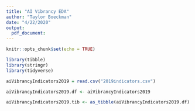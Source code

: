 ```yaml
---
title: "AI Vibrancy EDA"
author: "Taylor Boeckman"
date: "4/22/2020"
output: 
  pdf_document:
---
```


```r
knitr::opts_chunk$set(echo = TRUE)

library(tibble) 
library(stringr) 
library(tidyverse)

```

```r
aiVibrancyIndicators2019 = read.csv("2019indicators.csv")

aiVibrancyIndicators2019.df <- aiVibrancyIndicators2019

aiVibrancyIndicators2019.tib <- as_tibble(aiVibrancyIndicators2019.df)

```